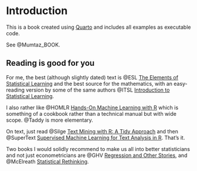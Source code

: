 # Introduction

This is a book created using [Quarto](quarto.org) and includes all examples as executable code.

See @Mumtaz_BOOK.

## Reading is good for you

For me, the best (although slightly dated) text is @ESL [The Elements of Statistical Learning](https://web.stanford.edu/~hastie/ElemStatLearn/) and the best source for the mathematics, with an easy-reading version by some of the same authors @ITSL [Introduction to Statistical Learning](https://www.statlearning.com/).

I also rather like @HOMLR [Hands-On Machine Learning with R](https://bradleyboehmke.github.io/HOML/) which is something of a cookbook rather than a technical manual but with wide scope. @Taddy is more elementary.

On text, just read @Silge [Text Mining with R: A Tidy Approach](https://www.tidytextmining.com/) and then @SuperText [Supervised Machine Learning for Text Analysis in R](https://smltar.com/). That's it.

Two books I would solidly recommend to make us all into better statisticians and not just econometricians are @GHV [Regression and Other Stories](http://www.stat.columbia.edu/~gelman/regression), and @McElreath [Statistical Rethinking](https://github.com/rmcelreath/rethinking).

